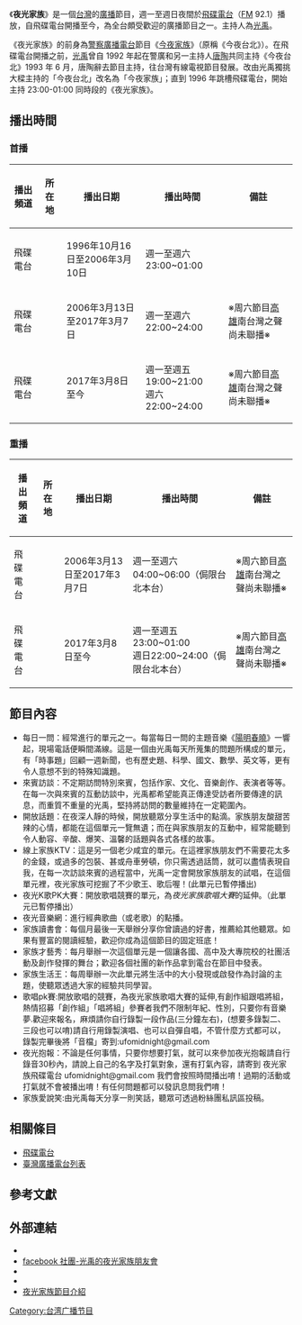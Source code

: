 {{電視節目信息框
| 颜色       = pink
| 名稱       = 夜光家族
| 原名       = 
| 類型       = {{link-ja|電台節目|ラジオ番組}}
| 主持       = [[光禹|光禹]]
| 製作人     = 
| 監製       = [[飛碟電台|飛碟電台]]
| 製作公司   = 
| 國家       = {{ROC-TW}}
| 語言       = [[國語|國語]]
| 字幕       = 
| 標語       = 
| 每集長     = 120分鐘（含[[廣告|廣告]]）
| 圖像制式   = 
| 電視台     = [[飛碟電台|飛碟電台]]
| 播出國家   = {{TWN}}
| 開始       = 1996年10月16日
| 結束       = 至今
| 播出時間    = 週一至週五19:00-21:00<br>週六日22:00-24:00
| 官方網站   = 
}}
《'''夜光家族'''》是一個[[台灣|台灣]]的[[廣播|廣播]]節目，週一至週日夜間於[[飛碟電台|飛碟電台]]（[[FM|FM]] 92.1）播放，自飛碟電台開播至今，為全台頗受歡迎的廣播節目之一。主持人為[[光禹|光禹]]。

《夜光家族》的前身為[[警察廣播電台|警察廣播電台]]節目《[[今夜家族|今夜家族]]》（原稱《今夜台北》）。在飛碟電台開播之前，[[光禹|光禹]]曾自 1992 年起在警廣和另一主持人[[唐陶|唐陶]]共同主持《今夜台北》1993 年 6 月，唐陶辭去節目主持，往台灣有線電視節目發展。改由光禹獨挑大樑主持的「今夜台北」改名為「今夜家族」；直到 1996 年跳槽飛碟電台，開始主持 23:00-01:00 同時段的《夜光家族》。

==播出時間==
===首播===
{| class="wikitable" 
|-
! 播出頻道 || 所在地 || 播出日期 || 播出時間 || 備註
|-
| 飛碟電台||{{TWN}}||1996年10月16日至2006年3月10日||週一至週六23:00~01:00||
|-
| 飛碟電台||{{TWN}}||2006年3月13日至2017年3月7日||週一至週六22:00~24:00||※周六節目[[高雄|高雄]]南台灣之聲尚未聯播※
|-
| 飛碟電台||{{TWN}}||2017年3月8日至今||週一至週五19:00~21:00<br>週六22:00~24:00||※周六節目[[高雄|高雄]]南台灣之聲尚未聯播※
|}

===重播===
{| class="wikitable" 
|-
! 播出頻道 || 所在地 || 播出日期 || 播出時間 || 備註
|-
| 飛碟電台||{{TWN}}||2006年3月13日至2017年3月7日||週一至週六04:00~06:00（侷限台北本台）||※周六節目[[高雄|高雄]]南台灣之聲尚未聯播※
|-
| 飛碟電台||{{TWN}}||2017年3月8日至今||週一至週五23:00~01:00<br>週日22:00~24:00（侷限台北本台）||※周六節目[[高雄|高雄]]南台灣之聲尚未聯播※
|}

==節目內容==
*每日一問：經常進行的單元之一。每當每日一問的主題音樂《[[陽明春曉|陽明春曉]]》一響起，現場電話便瞬間滿線。這是一個由光禹每天所蒐集的問題所構成的單元，有「時事題」回顧一週新聞，也有歷史題、科學、國文、數學、英文等，更有令人意想不到的特殊知識題。
*來賓訪談：不定期訪問特別來賓，包括作家、文化、音樂創作、表演者等等。在每一次與來賓的互動訪談中，光禹都希望能真正傳達受訪者所要傳達的訊息，而重質不重量的光禹，堅持將訪問的數量維持在一定範圍內。
*開放話題：在夜深人靜的時候，開放聽眾分享生活中的點滴。家族朋友酸甜苦辣的心情，都能在這個單元一覽無遺；而在與家族朋友的互動中，經常能聽到令人動容、辛酸、爆笑、溫馨的話題與各式各樣的故事。
*線上家族KTV：這是另一個老少咸宜的單元。在這裡家族朋友們不需要花太多的金錢，或過多的包裝、甚或舟車勞頓，你只需透過話筒，就可以盡情表現自我，在每一次訪談來賓的過程當中，光禹一定會開放家族朋友的試唱，在這個單元裡，夜光家族可挖掘了不少歌王、歌后喔！(此單元已暫停播出)
*夜光K歌PK大賽：開放歌唱競賽的單元，為''夜光家族歌唱大賽''的延伸。（此單元已暫停播出）
*夜光音樂網：進行經典歌曲（或老歌）的點播。
*家族讀書會：每個月最後一天舉辦分享你曾讀過的好書，推薦給其他聽眾。如果有豐富的閱讀經驗，歡迎你成為這個節目的固定班底！
*家族才藝秀：每月舉辦一次這個單元是一個讓各國、高中及大專院校的社團活動及創作發揮的舞台；歡迎各個社團的新作品拿到電台在節目中發表。
*家族生活王：每周舉辦一次此單元將生活中的大小發現或啟發作為討論的主題，使聽眾透過大家的經驗共同學習。
*歌唱pk賽:開放歌唱的競賽，為夜光家族歌唱大賽的延伸,有創作組跟唱將組，熱情招募「創作組」「唱將組」參賽者我們不限制年紀、性別，只要你有音樂夢.歡迎來報名，麻煩請你自行錄製一段作品(三分鐘左右)，(想要多錄製二、三段也可以唷)請自行用錄製演唱、也可以自彈自唱，不管什麼方式都可以，錄製完畢後將「音檔」寄到:ufomidnight@gmail.com
*夜光抱報：不論是任何事情，只要你想要打氣，就可以來參加夜光抱報請自行錄音30秒內，請說上自己的名字及打氣對象，還有打氣內容，請寄到 夜光家族飛碟電台 ufomidnight@gmail.com 我們會按照時間播出唷！過期的活動或打氣就不會被播出唷！有任何問題都可以發訊息問我們唷！
*家族愛說笑:由光禹每天分享一則笑話，聽眾可透過粉絲團私訊區投稿。

==相關條目==
*[[飛碟電台|飛碟電台]]
*[[臺灣廣播電台列表|臺灣廣播電台列表]]

==參考文獻==
{{reflist}}

==外部連結==
*{{facebook|ufomidnight921|飛碟夜光家族粉絲團}}
*[http://midnight.club facebook 社團-光禹的夜光家族朋友會] {{Wayback|url=http://midnight.club/ |date=20220330094614 }}
*{{instagram|familymidnight|飛碟。夜光家族}}
*{{youtube|playlist=PLp3iy78ZeKcJIjZ8OOg-xzOJZLY5crfCz|《夜光家族》 }}
*[http://www.uforadio.com.tw/modules/schedule/misc.php?action=showpopups&id=25 夜光家族節目介紹] {{Wayback|url=http://www.uforadio.com.tw/modules/schedule/misc.php?action=showpopups&id=25 |date=20200801062804 }}

[[Category:台湾广播节目|Category:台湾广播节目]]
